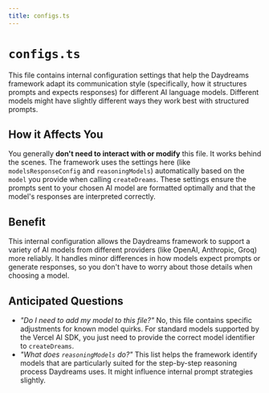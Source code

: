 ```yaml
---
title: configs.ts
---
```


# `configs.ts`

This file contains internal configuration settings that help the Daydreams framework adapt its communication style (specifically, how it structures prompts and expects responses) for different AI language models. Different models might have slightly different ways they work best with structured prompts.

## How it Affects You

You generally **don't need to interact with or modify** this file. It works behind the scenes. The framework uses the settings here (like `modelsResponseConfig` and `reasoningModels`) automatically based on the `model` you provide when calling `createDreams`. These settings ensure the prompts sent to your chosen AI model are formatted optimally and that the model's responses are interpreted correctly.

## Benefit

This internal configuration allows the Daydreams framework to support a variety of AI models from different providers (like OpenAI, Anthropic, Groq) more reliably. It handles minor differences in how models expect prompts or generate responses, so you don't have to worry about those details when choosing a model.

## Anticipated Questions

-   _"Do I need to add my model to this file?"_
    No, this file contains specific adjustments for known model quirks. For standard models supported by the Vercel AI SDK, you just need to provide the correct model identifier to `createDreams`.
-   _"What does `reasoningModels` do?"_
    This list helps the framework identify models that are particularly suited for the step-by-step reasoning process Daydreams uses. It might influence internal prompt strategies slightly. 